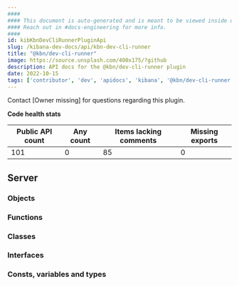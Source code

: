 ```yaml
---
####
#### This document is auto-generated and is meant to be viewed inside our experimental, new docs system.
#### Reach out in #docs-engineering for more info.
####
id: kibKbnDevCliRunnerPluginApi
slug: /kibana-dev-docs/api/kbn-dev-cli-runner
title: "@kbn/dev-cli-runner"
image: https://source.unsplash.com/400x175/?github
description: API docs for the @kbn/dev-cli-runner plugin
date: 2022-10-15
tags: ['contributor', 'dev', 'apidocs', 'kibana', '@kbn/dev-cli-runner']
---
```




Contact [Owner missing] for questions regarding this plugin.

**Code health stats**

| Public API count  | Any count | Items lacking comments | Missing exports |
|-------------------|-----------|------------------------|-----------------|
| 101 | 0 | 85 | 0 |

## Server

### Objects
<DocDefinitionList data={kbnDevCliRunnerObj.server.objects}/>

### Functions
<DocDefinitionList data={kbnDevCliRunnerObj.server.functions}/>

### Classes
<DocDefinitionList data={kbnDevCliRunnerObj.server.classes}/>

### Interfaces
<DocDefinitionList data={kbnDevCliRunnerObj.server.interfaces}/>

### Consts, variables and types
<DocDefinitionList data={kbnDevCliRunnerObj.server.misc}/>


